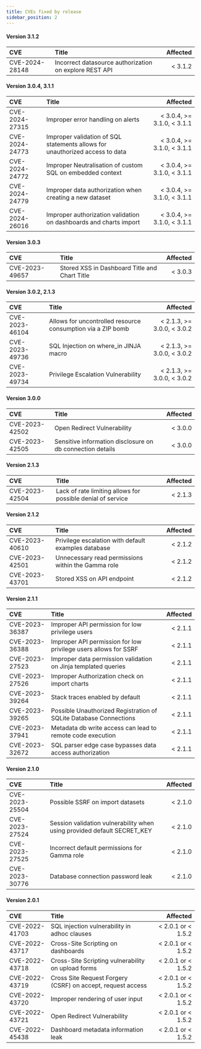 ---
title: CVEs fixed by release
sidebar_position: 2
---
#### Version 3.1.2

| CVE            | Title                                                   | Affected |
|:---------------|:--------------------------------------------------------|---------:|
| CVE-2024-28148 | Incorrect datasource authorization on explore REST API  |  < 3.1.2 |

#### Version 3.0.4, 3.1.1

| CVE            | Title                                                                        |                    Affected |
|:---------------|:-----------------------------------------------------------------------------|----------------------------:|
| CVE-2024-27315 | Improper error handling on alerts                                            |  < 3.0.4, >= 3.1.0, < 3.1.1 |
| CVE-2024-24773 | Improper validation of SQL statements allows for unauthorized access to data |  < 3.0.4, >= 3.1.0, < 3.1.1 |
| CVE-2024-24772 | Improper Neutralisation of custom SQL on embedded context                    |  < 3.0.4, >= 3.1.0, < 3.1.1 |
| CVE-2024-24779 | Improper data authorization when creating a new dataset                      |  < 3.0.4, >= 3.1.0, < 3.1.1 |
| CVE-2024-26016 | Improper authorization validation on dashboards and charts import            |  < 3.0.4, >= 3.1.0, < 3.1.1 |

#### Version 3.0.3

| CVE            | Title                                         | Affected |
|:---------------|:----------------------------------------------|---------:|
| CVE-2023-49657 | Stored XSS in Dashboard Title and Chart Title |  < 3.0.3 |

#### Version 3.0.2, 2.1.3

| CVE            | Title                                                       |                   Affected |
|:---------------|:------------------------------------------------------------|---------------------------:|
| CVE-2023-46104 | Allows for uncontrolled resource consumption via a ZIP bomb | < 2.1.3, >= 3.0.0, < 3.0.2 |
| CVE-2023-49736 | SQL Injection on where_in JINJA macro                       | < 2.1.3, >= 3.0.0, < 3.0.2 |
| CVE-2023-49734 | Privilege Escalation Vulnerability                          | < 2.1.3, >= 3.0.0, < 3.0.2 |


#### Version 3.0.0

| CVE            | Title                                                                   | Affected |
|:---------------|:------------------------------------------------------------------------|---------:|
| CVE-2023-42502 | Open Redirect Vulnerability                                             |  < 3.0.0 |
| CVE-2023-42505 | Sensitive information disclosure on db connection details               |  < 3.0.0 |


#### Version 2.1.3

| CVE            | Title                                                                   | Affected |
|:---------------|:------------------------------------------------------------------------|---------:|
| CVE-2023-42504 | Lack of rate limiting allows for possible denial of service             |  < 2.1.3 |


#### Version 2.1.2

| CVE            | Title                                                                   | Affected |
|:---------------|:------------------------------------------------------------------------|---------:|
| CVE-2023-40610 | Privilege escalation with default examples database                     |  < 2.1.2 |
| CVE-2023-42501 | Unnecessary read permissions within the Gamma role                      |  < 2.1.2 |
| CVE-2023-43701 | Stored XSS on API endpoint                                              |  < 2.1.2 |


#### Version 2.1.1

| CVE            | Title                                                                   | Affected |
|:---------------|:------------------------------------------------------------------------|---------:|
| CVE-2023-36387 | Improper API permission for low privilege users                         |  < 2.1.1 |
| CVE-2023-36388 | Improper API permission for low privilege users allows for SSRF         |  < 2.1.1 |
| CVE-2023-27523 | Improper data permission validation on Jinja templated queries          |  < 2.1.1 |
| CVE-2023-27526 | Improper Authorization check on import charts                           |  < 2.1.1 |
| CVE-2023-39264 | Stack traces enabled by default                                         |  < 2.1.1 |
| CVE-2023-39265 | Possible Unauthorized Registration of SQLite Database Connections       |  < 2.1.1 |
| CVE-2023-37941 | Metadata db write access can lead to remote code execution              |  < 2.1.1 |
| CVE-2023-32672 | SQL parser edge case bypasses data access authorization                 |  < 2.1.1 |


#### Version 2.1.0

| CVE            | Title                                                                   | Affected |
|:---------------|:------------------------------------------------------------------------|---------:|
| CVE-2023-25504 | Possible SSRF on import datasets                                        |  < 2.1.0 |
| CVE-2023-27524 | Session validation vulnerability when using provided default SECRET_KEY |  < 2.1.0 |
| CVE-2023-27525 | Incorrect default permissions for Gamma role                            |  < 2.1.0 |
| CVE-2023-30776 | Database connection password leak                                       |  < 2.1.0 |


#### Version 2.0.1

| CVE            | Title                                                       |          Affected  |
|:---------------|:------------------------------------------------------------|------------------: |
| CVE-2022-41703 | SQL injection vulnerability in adhoc clauses                | < 2.0.1 or < 1.5.2 |
| CVE-2022-43717 | Cross-Site Scripting on dashboards                          | < 2.0.1 or < 1.5.2 |
| CVE-2022-43718 | Cross-Site Scripting vulnerability on upload forms          | < 2.0.1 or < 1.5.2 |
| CVE-2022-43719 | Cross Site Request Forgery (CSRF) on accept, request access | < 2.0.1 or < 1.5.2 |
| CVE-2022-43720 | Improper rendering of user input                            | < 2.0.1 or < 1.5.2 |
| CVE-2022-43721 | Open Redirect Vulnerability                                 | < 2.0.1 or < 1.5.2 |
| CVE-2022-45438 | Dashboard metadata information leak                         | < 2.0.1 or < 1.5.2 |
